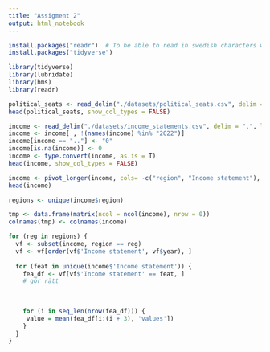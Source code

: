 ```yaml
---
title: "Assigment 2"
output: html_notebook
---
```


```r
install.packages("readr")  # To be able to read in swedish characters with read_delim
install.packages("tidyverse")
```
```r
library(tidyverse)
library(lubridate)
library(hms)
library(readr)
```

```r
political_seats <- read_delim("./datasets/political_seats.csv", delim = ",", locale = locale(encoding = "ISO-8859-1"), skip = 2)
head(political_seats, show_col_types = FALSE)
```
```r
income <- read_delim("./datasets/income_statements.csv", delim = ",", locale = locale(encoding = "ISO-8859-1"), skip = 2)
income <- income[ , !(names(income) %in% "2022")]
income[income == ".."] <- "0"
income[is.na(income)] <- 0
income <- type.convert(income, as.is = T)
head(income, show_col_types = FALSE)
```

```r
income <- pivot_longer(income, cols= -c("region", "Income statement"), names_to ="year", values_to="values")
head(income)
```

```r
regions <- unique(income$region) 

tmp <- data.frame(matrix(ncol = ncol(income), nrow = 0)) 
colnames(tmp) <- colnames(income)

for (reg in regions) {
  vf <- subset(income, region == reg) 
  vf <- vf[order(vf$'Income statement', vf$year), ] 
  
  for (feat in unique(income$'Income statement')) {
    fea_df <- vf[vf$'Income statement' == feat, ]
    # gör rätt
    
    
    
    for (i in seq_len(nrow(fea_df))) {
     value = mean(fea_df[i:(i + 3), 'values'])
    }
  }
}
```




